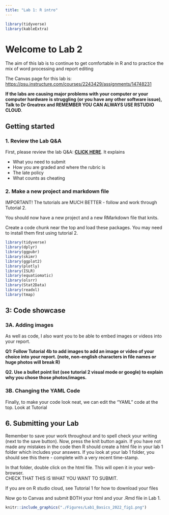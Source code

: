 ```yaml
---
title: "Lab 1: R intro"
---
```


```r
library(tidyverse)
library(kableExtra)
```

# Welcome to Lab 2

The aim of this lab is to continue to get comfortable in R and to practice the mix of word processing and report editing

The Canvas page for this lab is: <https://psu.instructure.com/courses/2243429/assignments/14748231>

**If the labs are causing major problems with your computer or your computer hardware is struggling (or you have any other software issue), Talk to Dr Greatrex and REMEMBER YOU CAN ALWAYS USE RSTUDIO CLOUD**.\

## Getting started

### 1. Review the Lab Q&A

First, please review the lab Q&A: [**CLICK HERE**](in_S462_Lab0Index.qmd). It explains

-   What you need to submit
-   How you are graded and where the rubric is
-   The late policy
-   What counts as cheating

### 2. Make a new project and markdown file {.unnumbered}

IMPORTANT! The tutorials are MUCH BETTER - follow and work through Tutorial 2.

You should now have a new project and a new RMarkdown file that knits.

Create a code chunk near the top and load these packages. You may need to install them first using tutorial 2.

```r
library(tidyverse)
library(dplyr)
library(ggpubr)
library(skimr)
library(ggplot2)
library(plotly)
library(ISLR)
library(equatiomatic)
library(olsrr)
library(Stat2Data)
library(readxl)
library(tmap)
```

## 3: Code showcase

### 3A. Adding images

As well as code, I also want you to be able to embed images or videos into your report.

**Q1: Follow Tutorial 4b to add images to add an image or video of your choice into your report. (note, non-english characters in file names or huge photos will break R)**

**Q2. Use a bullet point list (see tutorial 2 visual mode or google) to explain why you chose those photos/images.**

### 3B. Changing the YAML Code

Finally, to make your code look neat, we can edit the "YAML" code at the top. Look at Tutorial

## 6. Submitting your Lab

Remember to save your work throughout and to spell check your writing (next to the save button). Now, press the knit button again. If you have not made any mistakes in the code then R should create a html file in your lab 1 folder which includes your answers. If you look at your lab 1 folder, you should see this there - complete with a very recent time-stamp.

In that folder, double click on the html file. This will open it in your web-browser.\
CHECK THAT THIS IS WHAT YOU WANT TO SUBMIT.

If you are on R studio cloud, see Tutorial 1 for how to download your files

Now go to Canvas and submit BOTH your html and your .Rmd file in Lab 1.

```r
knitr::include_graphics("./Figures/Lab1_Basics_2022_fig1.png")
```

<br>

